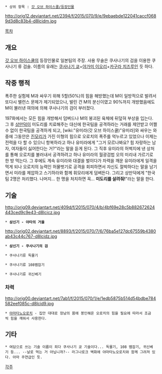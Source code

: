  * 상위 항목 : [[갓 오브 하이스쿨/등장인물]]

http://orig12.deviantart.net/2394/f/2015/070/9/e/9ebaebde122041caccf0689d3d8c83b4-d8lcidm.jpg

[[목차]]
== 개요 ==
[[갓 오브 하이스쿨]]의 등장인물로 일본팀의 주장. 사용 무술은 쿠사나기의 검을 이용한 쿠사나기 류 검술. 이름의 유래는 [[쿠사나기 쿄]]+[[야가미 이오리]]+[[카구라 치즈루]]인 듯 하다. 

== 작중 행적 == 
폭주한 실험체 M과 싸우기 위해 5할(50%)의 힘을 해방했는데 M이 일방적으로 발려서 또다시 밸런스 문제가 제기되었으나, 발린 건 M의 분신이였고 90%까지 개방했음에도 M이 불러낸 여의에 의해 쿠사나기의 검이 부러졌다. 

197화에서는 모든 힘을 개방해서 덤벼드나 M의 붕괴된 육체에 뒤덮혀 부상을 입는다. 그 후 [[상만덕]]이 미도리를 치료해주는 대신에 한국팀을 공격하라는 거래를 제안받고 어쩔 수 없이 한국팀을 공격하게 되고, [wiki:"유미라(갓 오브 하이스쿨)"유미라]와 싸우는 와중에 그동안은 [[진모리]]가 가진 이형의 힘으로 오로치의 폭주를 억누르고 있었으나 이제는 전력을 다 할 수 있으니 항복하라고 하나 유미라에게 "그거 모르나봐요? 힘 자랑하는 남자, 여자들이 싫어한다는 거?"라는 말을 듣게 된다. 그 직후 유미라의 허벅지에 낸 상처를 통해 오로치를 불러내서 공격하려고 하나 유미라의 월광검법 오의 미리내 가르기로 한 방 먹는다. 그 후에도 계속 유미라와 대결을 벌이다가 차력을 깨운 유미라에게 일격을 먹게 되나 오로치의 능력인 허물벗기로 공격을 회피하면서 자신도 절박하다는 말을 남기면서 미라를 제압하고 스기하라와 함께 휘모리에게 덤벼든다. 그리고 상만덕에게 "한국팀 2명은 처리했다. 나머지... 한 명을 처치하면 꼭... '''미도리를 살려줘!'''"라는 말을 한다.

== 기술 ==
http://orig09.deviantart.net/409d/f/2015/070/4/b/4bf69e28c5b882672624443ced9c9e43-d8lcicz.jpg
 * '''삼신기 - 야타의 거울'''

http://orig02.deviantart.net/8893/f/2015/070/7/6/76ba5e127dc67559b4380ab43c44c767-d8lcidz.jpg
 * '''삼신기 - 쿠사나기의 검'''

 * 쿠사나기류 독물기

 * 쿠사나기류 108뱀잡기

 * 쿠사나기류 귀신베기

=== 차력 ===
http://orig00.deviantart.net/7ab1/f/2015/070/1/e/1edb5875b514d54bdbe784582eef085c-d8lcid9.jpg
 * [[야마타노오로치]] - 집안 대대로 장남의 몸에 봉인해온 오로치의 힘을 필요에 따라서 조금씩 힘을 깨워서 사용한다.

== 기타 ==
 * 여담으로 쓰는 기술 이름이 죄다 쿠사나기 쿄 기술이다... 독물기, 108 뱀잡기, 귀신베기 등... --날로 먹는 거 아닙니까?-- 라그나로크 벽화에 야마타노오로치와 함께 그려져 있다. 아마 주연급인 듯.

[[각주]]
